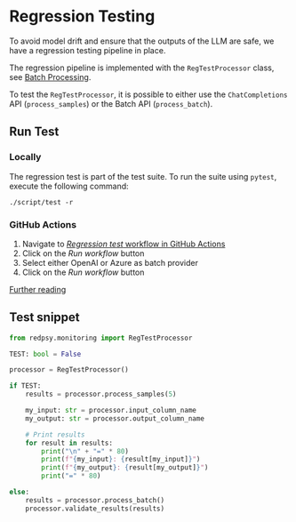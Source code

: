 # Regression Testing

To avoid model drift and ensure that the outputs of the LLM are safe, we have a regression testing pipeline in place.

The regression pipeline is implemented with the `RegTestProcessor` class, see [Batch Processing](./batch-processing.qmd).

To test the `RegTestProcessor`, it is possible to either use the `ChatCompletions` API (`process_samples`) or the Batch API (`process_batch`).

## Run Test

### Locally

The regression test is part of the test suite. To run the suite using `pytest`, execute the following command:

```shell
./script/test -r
```

### GitHub Actions

1. Navigate to [_Regression test_ workflow in GitHub Actions](https://github.com/center-for-humans-and-machines/RedPsy/actions/workflows/regression-test.yml)
1. Click on the _Run workflow_ button
1. Select either OpenAI or Azure as batch provider
1. Click on the _Run workflow_ button

[Further reading](https://docs.github.com/en/actions/writing-workflows/choosing-when-your-workflow-runs/events-that-trigger-workflows#providing-inputs)

## Test snippet

```python
from redpsy.monitoring import RegTestProcessor

TEST: bool = False

processor = RegTestProcessor()

if TEST:
    results = processor.process_samples(5)

    my_input: str = processor.input_column_name
    my_output: str = processor.output_column_name

    # Print results
    for result in results:
        print("\n" + "=" * 80)
        print(f"{my_input}: {result[my_input]}")
        print(f"{my_output}: {result[my_output]}")
        print("=" * 80)

else:
    results = processor.process_batch()
    processor.validate_results(results)
```
